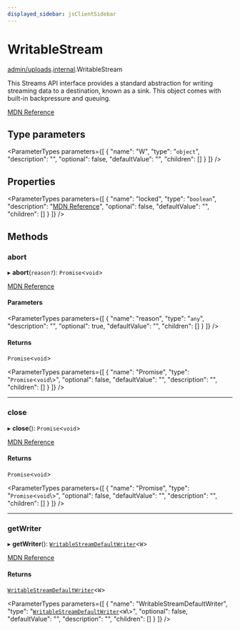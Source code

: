 ```yaml
---
displayed_sidebar: jsClientSidebar
---
```



# WritableStream

[admin/uploads](../../modules/admin_uploads.mdx).[internal](../../admin_uploads/modules/admin_uploads.internal.mdx).WritableStream

This Streams API interface provides a standard abstraction for writing streaming data to a destination, known as a sink. This object comes with built-in backpressure and queuing.

[MDN Reference](https://developer.mozilla.org/docs/Web/API/WritableStream)

## Type parameters

<ParameterTypes parameters={[
  {
    "name": "W",
    "type": "`object`",
    "description": "",
    "optional": false,
    "defaultValue": "",
    "children": []
  }
]} />

## Properties

<ParameterTypes parameters={[
  {
    "name": "locked",
    "type": "`boolean`",
    "description": "[MDN Reference](https://developer.mozilla.org/docs/Web/API/WritableStream/locked)",
    "optional": false,
    "defaultValue": "",
    "children": []
  }
]} />

## Methods

### abort

▸ **abort**(`reason?`): `Promise`<`void`\>

[MDN Reference](https://developer.mozilla.org/docs/Web/API/WritableStream/abort)

#### Parameters

<ParameterTypes parameters={[
  {
    "name": "reason",
    "type": "`any`",
    "description": "",
    "optional": true,
    "defaultValue": "",
    "children": []
  }
]} />

#### Returns

`Promise`<`void`\>

<ParameterTypes parameters={[
  {
    "name": "Promise",
    "type": "`Promise`<`void`\\>",
    "optional": false,
    "defaultValue": "",
    "description": "",
    "children": []
  }
]} />

___

### close

▸ **close**(): `Promise`<`void`\>

[MDN Reference](https://developer.mozilla.org/docs/Web/API/WritableStream/close)

#### Returns

`Promise`<`void`\>

<ParameterTypes parameters={[
  {
    "name": "Promise",
    "type": "`Promise`<`void`\\>",
    "optional": false,
    "defaultValue": "",
    "description": "",
    "children": []
  }
]} />

___

### getWriter

▸ **getWriter**(): [`WritableStreamDefaultWriter`](../../admin_uploads/modules/admin_uploads.internal.mdx#writablestreamdefaultwriter)<`W`\>

[MDN Reference](https://developer.mozilla.org/docs/Web/API/WritableStream/getWriter)

#### Returns

[`WritableStreamDefaultWriter`](../../admin_uploads/modules/admin_uploads.internal.mdx#writablestreamdefaultwriter)<`W`\>

<ParameterTypes parameters={[
  {
    "name": "WritableStreamDefaultWriter",
    "type": "[`WritableStreamDefaultWriter`](../../admin_uploads/modules/admin_uploads.internal.mdx#writablestreamdefaultwriter)<`W`\\>",
    "optional": false,
    "defaultValue": "",
    "description": "",
    "children": []
  }
]} />
